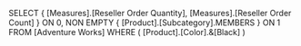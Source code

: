 SELECT
	{ [Measures].[Reseller Order Quantity],
	  [Measures].[Reseller Order Count] } ON 0,
	NON EMPTY
	{ [Product].[Subcategory].MEMBERS } ON 1
FROM
	[Adventure Works]
WHERE
	( [Product].[Color].&[Black] )